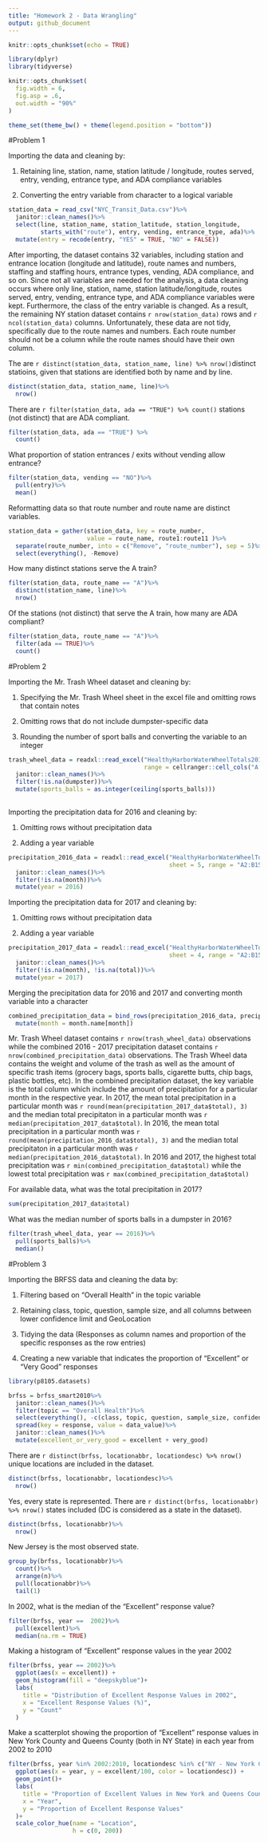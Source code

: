 ```yaml
---
title: "Homework 2 - Data Wrangling"
output: github_document
---
```


```r
knitr::opts_chunk$set(echo = TRUE)

library(dplyr)
library(tidyverse)

knitr::opts_chunk$set(
  fig.width = 6,
  fig.asp = .6,
  out.width = "90%"
)

theme_set(theme_bw() + theme(legend.position = "bottom"))
```

#Problem 1

Importing the data and cleaning by:

1. Retaining line, station, name, station latitude / longitude, routes served, entry, vending, entrance type, and ADA compliance variables 

2. Converting the entry variable from character to a logical variable

```r
station_data = read_csv("NYC_Transit_Data.csv")%>%
  janitor::clean_names()%>%
  select(line, station_name, station_latitude, station_longitude, 
         starts_with("route"), entry, vending, entrance_type, ada)%>%
  mutate(entry = recode(entry, "YES" = TRUE, "NO" = FALSE))

```

After importing, the dataset contains 32 variables, including station and entrance location (longitude and latitude), route names and numbers, staffing and staffing hours, entrance types, vending, ADA compliance, and so on. Since not all variables are needed for the analysis, a data cleaning occurs where only line, station, name, station latitude/longitude, routes served, entry, vending, entrance type, and ADA compliance variables were kept. Furthermore, the class of the entry variable is changed. As a result, the remaining NY station dataset contains `r nrow(station_data) ` rows and `r ncol(station_data)` columns. Unfortunately, these data are not tidy, specifically due to the route names and numbers. Each route number should not be a column while the route names should have their own column.  

The are `r distinct(station_data, station_name, line) %>% nrow()`distinct statioins, given that stations are identified both by name and by line. 

```r
distinct(station_data, station_name, line)%>%
  nrow()
```

There are `r filter(station_data, ada == "TRUE") %>% count()` stations (not distinct) that are ADA compliant. 

```r
filter(station_data, ada == "TRUE") %>%
  count()
```

What proportion of station entrances / exits without vending allow entrance?

```r
filter(station_data, vending == "NO")%>%
  pull(entry)%>%
  mean()
```


Reformatting data so that route number and route name are distinct variables. 

```r
station_data = gather(station_data, key = route_number, 
                      value = route_name, route1:route11 )%>%
  separate(route_number, into = c("Remove", "route_number"), sep = 5)%>%
  select(everything(), -Remove)
```

How many distinct stations serve the A train? 

```r
filter(station_data, route_name == "A")%>%
  distinct(station_name, line)%>%
  nrow()
```


Of the stations (not distinct) that serve the A train, how many are ADA compliant?

```r
filter(station_data, route_name == "A")%>%
  filter(ada == TRUE)%>%
  count()
```


#Problem 2

Importing the Mr. Trash Wheel dataset and cleaning by:

1. Specifying the Mr. Trash Wheel sheet in the excel file and omitting rows that contain notes

2. Omitting rows that do not include dumpster-specific data

3. Rounding the number of sport balls and converting the variable to an integer

```r
trash_wheel_data = readxl::read_excel("HealthyHarborWaterWheelTotals2018-7-28.xlsx", sheet = 1, 
                                      range = cellranger::cell_cols("A:N"))%>%
  janitor::clean_names()%>%
  filter(!is.na(dumpster))%>%
  mutate(sports_balls = as.integer(ceiling(sports_balls)))
  
```

Importing the precipitation data for 2016 and cleaning by:

1. Omitting rows without precipitation data

2. Adding a year variable

```r
precipitation_2016_data = readxl::read_excel("HealthyHarborWaterWheelTotals2018-7-28.xlsx", 
                                             sheet = 5, range = "A2:B15")%>%
  janitor::clean_names()%>%
  filter(!is.na(month))%>%
  mutate(year = 2016)
```

Importing the precipitation data for 2017 and cleaning by:

1. Omitting rows without precipitation data

2. Adding a year variable

```r
precipitation_2017_data = readxl::read_excel("HealthyHarborWaterWheelTotals2018-7-28.xlsx", 
                                             sheet = 4, range = "A2:B15")%>%
  janitor::clean_names()%>%
  filter(!is.na(month), !is.na(total))%>%
  mutate(year = 2017)
```

Merging the precipitation data for 2016 and 2017 and converting month variable into a character

```r
combined_precipitation_data = bind_rows(precipitation_2016_data, precipitation_2017_data)%>%
  mutate(month = month.name[month])
```

Mr. Trash Wheel dataset contains `r nrow(trash_wheel_data) ` observations while the combined 2016 - 2017 precipitation dataset contains `r nrow(combined_precipitation_data) `
observations. The Trash Wheel data contains the weight and volume of the trash as well as the amount of specific trash items (grocery bags, sports balls, cigarette butts, chip bags, plastic bottles, etc). In the combined precipitation dataset, the key variable is the total column which include the amount of precipitation for a particular month in the respective year. In 2017, the mean total precipitation in a particular month was `r round(mean(precipitation_2017_data$total), 3)` and the median total precipitaton in a particular month was `r median(precipitation_2017_data$total) `. In 2016, the mean total precipitation in a particular month was `r round(mean(precipitation_2016_data$total), 3)` and the median total precipitaton in a particular month was `r median(precipitation_2016_data$total) `. In 2016 and 2017, the highest total precipitation was `r min(combined_precipitation_data$total) ` while the lowest total precipitation was `r max(combined_precipitation_data$total) `

For available data, what was the total precipitation in 2017?

```r
sum(precipitation_2017_data$total)
```


What was the median number of sports balls in a dumpster in 2016?

```r
filter(trash_wheel_data, year == 2016)%>%
  pull(sports_balls)%>%
  median()
```

#Problem 3

Importing the BRFSS data and cleaning the data by:
 
1. Filtering based on "Overall Health" in the topic variable

2. Retaining class, topic, question, sample size, and all columns between lower confidence limit and GeoLocation

3. Tidying the data (Responses as column names and proportion of the specific responses as the row entries)

4. Creating a new variable that indicates the proportion of "Excellent" or "Very Good" responses

```r
library(p8105.datasets)

brfss = brfss_smart2010%>%
  janitor::clean_names()%>%
  filter(topic == "Overall Health")%>%
  select(everything(), -c(class, topic, question, sample_size, confidence_limit_low:geo_location))%>%
  spread(key = response, value = data_value)%>%
  janitor::clean_names()%>%
  mutate(excellent_or_very_good = excellent + very_good)
```

There are `r distinct(brfss, locationabbr, locationdesc) %>% nrow() ` unique locations are included in the dataset. 

```r
distinct(brfss, locationabbr, locationdesc)%>%
  nrow() 
```

Yes, every state is represented. There are `r distinct(brfss, locationabbr) %>% nrow()` states included (DC is considered as a state in the dataset).

```r
distinct(brfss, locationabbr)%>%
  nrow()
```

New Jersey is the most observed state.

```r
group_by(brfss, locationabbr)%>%
  count()%>%
  arrange(n)%>%
  pull(locationabbr)%>%
  tail(1)
```


In 2002, what is the median of the “Excellent” response value?

```r
filter(brfss, year ==  2002)%>%
  pull(excellent)%>%
  median(na.rm = TRUE)
```

Making a histogram of “Excellent” response values in the year 2002

```r
filter(brfss, year == 2002)%>%
  ggplot(aes(x = excellent)) +
  geom_histogram(fill = "deepskyblue")+
  labs(
    title = "Distribution of Excellent Response Values in 2002",
    x = "Excellent Response Values (%)",
    y = "Count"
  )
```


Make a scatterplot showing the proportion of “Excellent” response values in New York County and Queens County (both in NY State) in each year from 2002 to 2010

```r
filter(brfss, year %in% 2002:2010, locationdesc %in% c("NY - New York County", "NY - Queens County"))%>%
  ggplot(aes(x = year, y = excellent/100, color = locationdesc)) +
  geom_point()+
  labs(
    title = "Proportion of Excellent Values in New York and Queens County",
    x = "Year",
    y = "Proportion of Excellent Response Values"
  )+
  scale_color_hue(name = "Location", 
                  h = c(0, 200))

```

